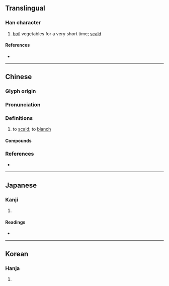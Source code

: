 {{character info/new}}
==Translingual==

===Han character===
{{Han char|rn=86|rad=火|as=08|sn=12|four=91846|canj=FYAJ|ids=⿰火卓}}

# [[boil]] vegetables for a very short time; [[scald]]

====References====
* {{Han ref|kx=0675.020|dkj=19139|dj=1086.130|hdz=32208.130|uh=712F|ud=28975|bh=DA5A|bd=55898}}

----

==Chinese==
{{zh-forms}}
{{zh-wp}}

===Glyph origin===
{{Han etym}}

===Pronunciation===
{{zh-pron
|m=chāo
|c=zoek3,coek3
|mc=y
|oc=y
|cat=
}}

===Definitions===
{{zh-hanzi}}

# {{lb|zh|cooking}} to [[scald]]; to [[blanch]]

====Compounds====
{{zh-der|焯焯|焯爍|焯著|焯水}}

===References===
* {{R:yue:mfccd}}

----

==Japanese==

===Kanji===
{{ja-kanji|grade=|rs=火08}}

# {{rfdef|ja|sort=火08}}

====Readings====
* {{ja-readings|on=[[しゃく]] (shaku), [[とく]] (toku), [[たく]] (taku)|kun=[[あきらか]] (akiraka)}}

----

==Korean==

===Hanja===
{{ko-hanja|hangeul=작|eumhun=|rv=jak|mr=chak|y=cak}}

# {{rfdef|ko|sort=火08}}